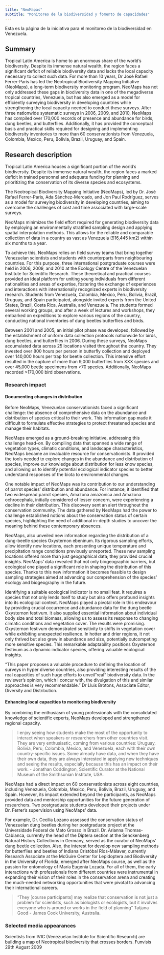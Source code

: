 ```yaml
---
title: "NeoMapas"
subtitle: "Monitoreo de la biodiversidad y fomento de capacidades"
---
```


Esta es la página de la iniciativa para el monitoreo de la biodiversidad en Venezuela.

## Summary 

Tropical Latin America is home to an enormous share of the world's biodiversity. Despite its immense natural wealth, the region faces a significant deficit of reliable biodiversity data and lacks the local capacity necessary to collect such data. For more than 10 years, Dr José Rafael Ferrer-Paris has led the Neotropical Biodiversity Mapping Initiative (NeoMaps), a long-term biodiversity monitoring program. NeoMaps has not only addressed these gaps in biodiversity data in one of the megadiverse tropical countries, Venezuela, but has also emerged as a model for efficiently surveying biodiversity in developing countries while strengthening the local capacity needed to conduct these surveys. After three nationwide systematic surveys in 2006, 2009, and 2010, NeoMaps has compiled over 170,000 records of presence and abundance for birds, dung beetles, and butterflies. Additionally, it has provided the conceptual basis and practical skills required for designing and implementing biodiversity inventories to more than 60 conservationists from Venezuela, Colombia, Mexico, Peru, Bolivia, Brazil, Uruguay, and Spain. 

## Research description 

Tropical Latin America houses a significant portion of the world's biodiversity. Despite its immense natural wealth, the region faces a marked deficit in trained personnel and adequate funding for planning and prioritizing the conservation of its diverse species and ecosystems. 

The Neotropical Biodiversity Mapping Initiative (NeoMaps), led by Dr. José Rafael Ferrer-Paris, Ada Sánchez-Mercado, and Jon Paul Rodríguez, serves as a model for surveying biodiversity in developing countries, aiming to overcome the challenges of cost and time associated with large-scale surveys. 

NeoMaps minimizes the field effort required for generating biodiversity data by employing an environmentally stratified sampling design and applying spatial interpolation methods. This allows for the reliable and comparable collection of data in a country as vast as Venezuela (916,445 km2) within six months to a year. 

To achieve this, NeoMaps relies on field survey teams that bring together Venezuelan scientists and students with counterparts from neighbouring countries. For this purpose, three international postgraduate courses were held in 2006, 2009, and 2010 at the Ecology Centre of the Venezuelan Institute for Scientific Research. These theoretical and practical courses provided an ideal platform for uniting young individuals from different nationalities and areas of expertise, fostering the exchange of experiences and interactions with internationally recognized experts in biodiversity research. Students from Venezuela, Colombia, Mexico, Peru, Bolivia, Brazil, Uruguay, and Spain participated, alongside invited experts from the United States, Brazil, Costa Rica, Australia, and Venezuela. The students formed several working groups, and after a week of lectures and workshops, they embarked on expeditions to explore various regions of the country, conducting national inventories of dung beetles butterflies and birds. 

Between 2001 and 2005, an initial pilot phase was developed, followed by the establishment of uniform data collection protocols nationwide for birds, dung beetles, and butterflies in 2006. During these surveys, NeoMaps accumulated data across 25 locations visited throughout the country. They invested over 800 hours per person in butterfly collection and deployed over 140,000 hours per trap for beetle collection. This intensive effort resulted in the capture of more than 9,000 butterflies from XXX species and over 45,000 beetle specimens from >70 species. Additionally, NeoMaps recorded >170,000 bird observations. 


 

### Research impact 

#### Documenting changes in distribution 

Before NeoMaps, Venezuelan conservationists faced a significant challenge: the absence of comprehensive data on the abundance and distribution of species critical to their work. This information gap made it difficult to formulate effective strategies to protect threatened species and manage their habitats. 

NeoMaps emerged as a ground-breaking initiative, addressing this challenge head-on. By compiling data that spanned a wide range of vegetation types, climatic conditions, and landscape characteristics, NeoMaps became an invaluable resource for conservationists. It provided the tools needed to explore changes in the abundance and distribution of species, improve our knowledge about distribution for less know species, and allowing us to identify potential ecological indicator species to better understand responses of the biota to environmental changes. 

One notable impact of NeoMaps was its contribution to our understanding of parrot species' distribution and abundance. For instance, it identified that two widespread parrot species, Amazona amazonica and Amazona ochrocephala, initially considered of lesser concern, were experiencing a decline in their distribution. This discovery sent an alert throughout the conservation community. The data gathered by NeoMaps had the power to challenge established notions about the conservation status of certain species, highlighting the need of additional in-depth studies to uncover the meaning behind these contemporary absences. 

NeoMaps, also unveiled new information regarding the distribution of a dung-beetle species Oxysternon ebeninum. Its rigorous sampling efforts, allow identify new locations, each presenting unique temperature and precipitation range conditions previously unreported. These new sampling locations offered more than just geographical data; they provided crucial insights. NeoMaps' data revealed that not only biogeographic barriers, but ecological one played a significant role in shaping the distribution of this species. Thanks to this new information it becomes feasible to design sampling strategies aimed at advancing our comprehension of the species' ecology and biogeography in the future. 

Identifying a suitable ecological indicator is no small feat. It requires a species that not only lends itself to study but also offers profound insights into its ecological context. NeoMaps played a pivotal role in this endeavour by providing crucial occurrence and abundance data for the dung beetle Oxysternon festivum. It also supplied essential information about individual body size and total biomass, allowing us to assess its response to changing climatic conditions and vegetation cover. The results were promising. Oxysternon festivum demonstrated sensitivity to shifts in vegetation cover while exhibiting unexpected resilience. In hotter and drier regions, it not only thrived but also grew in abundance and size, potentially outcompeting more sensitive species. This remarkable adaptability positions Oxysternon festivum as a dynamic indicator species, offering valuable ecological insights. 

“This paper proposes a valuable procedure to defining the location of surveys in hyper diverse countries, also providing interesting results of the real capacities of such huge efforts to unveil "real" biodiversity data. In the reviewer’s opinion, which I concur with, the divulgation of this and similar approaches is very recommendable.” Dr Lluis Brotons, Associate Editor, Diversity and Distribution. 

#### Enhancing local capacities to monitoring biodiversity 

By combining the enthusiasm of young professionals with the consolidated knowledge of scientific experts, NeoMaps developed and strengthened regional capacity. 


> I enjoy seeing how students make the most of the opportunity to interact when speakers or researchers from other countries visit. They are very enthusiastic, coming from various countries: Uruguay, Bolivia, Peru, Colombia, Mexico, and Venezuela, each with their own country-specific issues. Some already have data, and when they have their own data, they are always interested in applying new techniques and seeing the results, especially because this has an impact on their work.
- Jonathan Coddington, Scientific Curator at the National Museum of the Smithsonian Institute, USA. 

 
NeoMaps had a direct impact on 60 conservationists across eight countries, including Venezuela, Colombia, Mexico, Peru, Bolivia, Brazil, Uruguay, and Spain. However, its impact extended beyond the participants, as NeoMaps provided data and mentorship opportunities for the future generation of researchers. Two postgraduate students developed their projects under Dr. Ferrer's supervision using NeoMaps' data. 

 For example, Dr. Cecilia Lozano assessed the conservation status of Venezuelan dung beetles during her postgraduate project at the Universidade Federal de Mato Grosso in Brazil. Dr. Arianna Thomas-Cabianca, currently the head of the Diptera section at the Senckenberg Natural History Collections in Germany, served as the curator of NeoMaps' dung beetle collection. Also, the interest for develop new sampling methods for butterflies and beetles of  Indiana Cristóbal Ríos-Málaver, currently Research Associate at the McGuire Center for Lepidoptera and Biodiversity in the University of Florida, emerged after NeoMaps course, as well as the passion for entomology of María Eugenia Lozada. For all of them, the early interactions with professionals from different countries were instrumental in expanding their vision of their roles in the conservation arena and creating the much-needed networking opportunities that were pivotal to advancing their international careers. 

> "They [course participants] may realize that conservation is not just a problem for scientists, such as biologists or ecologists, but it involves everyone who is around or works in the field of planning" Tatjana Good - James Cook University, Australia. 


### Selected media appearances 

 Scientists from IVIC (Venezuelan Institute for Scientific Research) are building a map of Neotropical biodiversity that crosses borders. Funvisis 29th August 2009  


